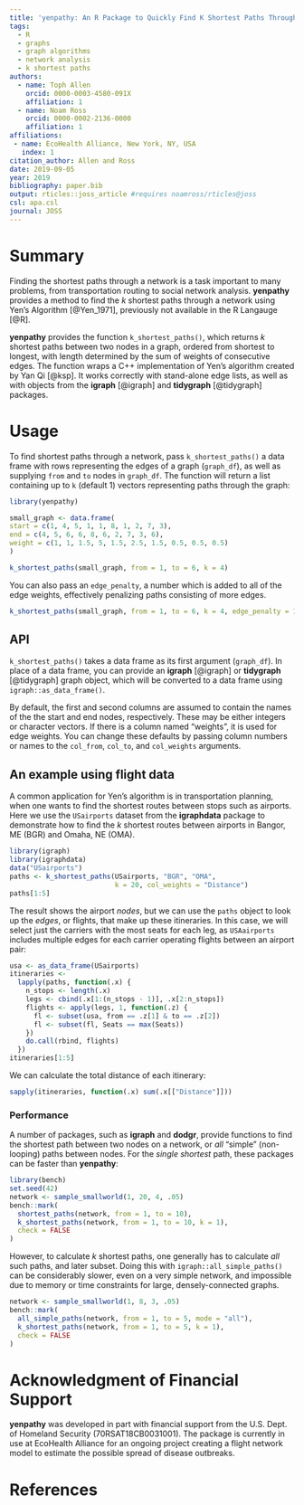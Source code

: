 ```yaml
---
title: 'yenpathy: An R Package to Quickly Find K Shortest Paths Through a Weighted Graph'
tags:
  - R
  - graphs
  - graph algorithms
  - network analysis
  - k shortest paths
authors:
  - name: Toph Allen
    orcid: 0000-0003-4580-091X
    affiliation: 1
  - name: Noam Ross
    orcid: 0000-0002-2136-0000
    affiliation: 1
affiliations:
 - name: EcoHealth Alliance, New York, NY, USA
   index: 1
citation_author: Allen and Ross
date: 2019-09-05
year: 2019
bibliography: paper.bib
output: rticles::joss_article #requires noamross/rticles@joss
csl: apa.csl
journal: JOSS
---
```


# Summary

Finding the shortest paths through a network is a task important to many
problems, from transportation routing to social network analysis. **yenpathy**
provides a method to find the _k_ shortest paths through a network using Yen's
Algorithm [@Yen_1971], previously not available in the R Langauge [@R].

**yenpathy** provides the function `k_shortest_paths()`, which returns *k*
shortest paths between two nodes in a graph, ordered from shortest to longest,
with length determined by the sum of weights of consecutive edges. The function
wraps a C++ implementation of Yen’s algorithm created by Yan Qi [@ksp]. It works
correctly with stand-alone edge lists, as well as with objects from the
**igraph** [@igraph] and **tidygraph** [@tidygraph] packages.

# Usage

To find shortest paths through a network, pass `k_shortest_paths()` a data frame
with rows representing the edges of a graph (`graph_df`), as well as supplying
`from` and `to` nodes in `graph_df`. The function will return a list containing
up to `k` (default 1) vectors representing paths through the graph:

```r
library(yenpathy)

small_graph <- data.frame(
start = c(1, 4, 5, 1, 1, 8, 1, 2, 7, 3),
end = c(4, 5, 6, 6, 8, 6, 2, 7, 3, 6),
weight = c(1, 1, 1.5, 5, 1.5, 2.5, 1.5, 0.5, 0.5, 0.5)
)

k_shortest_paths(small_graph, from = 1, to = 6, k = 4)
```

You can also pass an `edge_penalty`, a number which is added to all of the edge
weights, effectively penalizing paths consisting of more edges.

```r
k_shortest_paths(small_graph, from = 1, to = 6, k = 4, edge_penalty = 1)
```

## API

`k_shortest_paths()` takes a data frame as its first argument (`graph_df`). In
place of a data frame, you can provide an **igraph** [@igraph] or **tidygraph**
[@tidygraph] graph object, which will be converted to a data frame using
`igraph::as_data_frame()`.

By default, the first and second columns are assumed to contain the names of the
the start and end nodes, respectively. These may be either integers or character
vectors. If there is a column named "weights", it is used for edge weights.  You
can change these defaults by passing column numbers or names to the `col_from`,
`col_to`, and `col_weights` arguments.

## An example using flight data

A common application for Yen's algorithm is in transportation planning, when
one wants to find the shortest routes between stops such as airports. Here we use
the `USairports` dataset from the **igraphdata** package to demonstrate how to find
the *k* shortest routes between airports in Bangor, ME (BGR) and Omaha, NE (OMA).

```r
library(igraph)
library(igraphdata)
data("USairports")
paths <- k_shortest_paths(USairports, "BGR", "OMA",
                          k = 20, col_weights = "Distance")
paths[1:5]
```

The result shows the airport *nodes*, but we can use the `paths` object to look
up the *edges*, or flights, that make up these itineraries. In this case, we will
select just the carriers with the most seats for each leg, as `USAairports` includes
multiple edges for each carrier operating flights between an airport pair:

```r
usa <- as_data_frame(USairports)
itineraries <- 
  lapply(paths, function(.x) {
    n_stops <- length(.x)
    legs <- cbind(.x[1:(n_stops - 1)], .x[2:n_stops])
    flights <- apply(legs, 1, function(.z) {
      fl <- subset(usa, from == .z[1] & to == .z[2])
      fl <- subset(fl, Seats == max(Seats))
    })
    do.call(rbind, flights)
  })
itineraries[1:5]
```

We can calculate the total distance of each itinerary:

```r
sapply(itineraries, function(.x) sum(.x[["Distance"]]))
```

### Performance

A number of packages, such as **igraph** and **dodgr**,  provide functions to 
find the shortest path between two nodes on a network, or *all* "simple" (non-looping)
paths between nodes. For the *single shortest* path, these packages can be faster than
**yenpathy**:

```r
library(bench)
set.seed(42)
network <- sample_smallworld(1, 20, 4, .05)
bench::mark(
  shortest_paths(network, from = 1, to = 10),
  k_shortest_paths(network, from = 1, to = 10, k = 1),
  check = FALSE
)
```

However, to calculate *k* shortest paths, one generally has to calculate *all*
such paths, and later subset. Doing this with `igraph::all_simple_paths()` can
be considerably slower, even on a very simple network, and impossible due to
memory or time constraints for large, densely-connected graphs.

```r
network <- sample_smallworld(1, 8, 3, .05)
bench::mark(
  all_simple_paths(network, from = 1, to = 5, mode = "all"),
  k_shortest_paths(network, from = 1, to = 5, k = 1),
  check = FALSE
)
```

# Acknowledgment of Financial Support

**yenpathy** was developed in part with financial support from the U.S. Dept. of
Homeland Security (70RSAT18CB0031001). The package is currently in use at
EcoHealth Alliance for an ongoing project creating a flight network model to
estimate the possible spread of disease outbreaks.

# References
